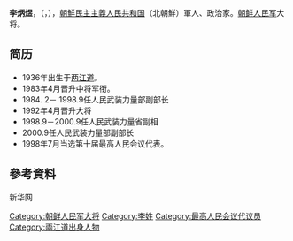 '''李炳煜'''，（{{lang-ko|리병욱}}，{{bd|1936年}}），[[朝鮮民主主義人民共和国|朝鮮民主主義人民共和国]]（北朝鮮）軍人、政治家。[[朝鲜人民军|朝鲜人民军]]大将。

== 简历 ==
* 1936年出生于[[两江道|两江道]]。
* 1983年4月晋升中将军衔。
* 1984. 2－ 1998.9任人民武装力量部副部长
* 1992年4月晋升大将
* 1998.9－2000.9任人民武装力量省副相
* 2000.9任人民武装力量部副部长
* 1998年7月当选第十届最高人民会议代表。

== 參考資料 ==
新华网
{{朝鲜人物小作品}}

[[Category:朝鲜人民军大将|Category:朝鲜人民军大将]]
[[Category:李姓|Category:李姓]]
[[Category:最高人民会议代议员|Category:最高人民会议代议员]]
[[Category:兩江道出身人物|Category:兩江道出身人物]]
